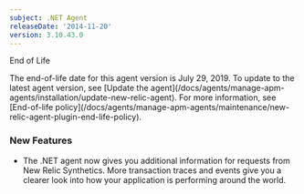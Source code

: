```yaml
---
subject: .NET Agent
releaseDate: '2014-11-20'
version: 3.10.43.0
---
```


End of Life

<Callout variant="important">
  The end-of-life date for this agent version is July 29, 2019. To update to the latest agent version, see [Update the agent](/docs/agents/manage-apm-agents/installation/update-new-relic-agent). For more information, see [End-of-life policy](/docs/agents/manage-apm-agents/maintenance/new-relic-agent-plugin-end-life-policy).
</Callout>

### New Features

* The .NET agent now gives you additional information for requests from New Relic Synthetics. More transaction traces and events give you a clearer look into how your application is performing around the world.
